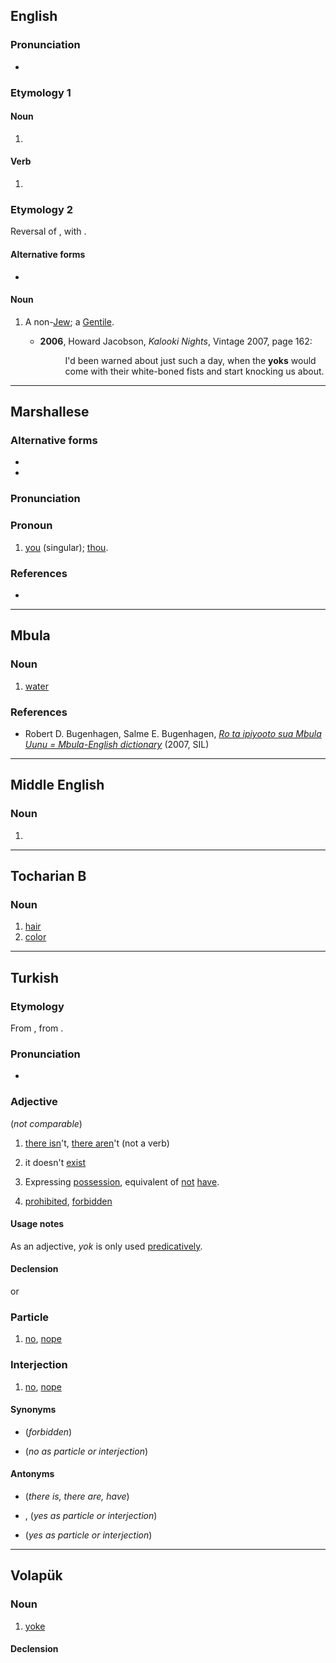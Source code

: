 {{also|yök}}
==English==

===Pronunciation===
* {{IPA|en|/jɒk/}}

===Etymology 1===

====Noun====
{{en-noun}}

# {{alt form|en|yock}}

====Verb====
{{en-verb|yoks|yokking|yokked}}

# {{alt form|en|yock}}

===Etymology 2===
Reversal of {{m|en|goy}}, with {{w|final devoicing}}.

====Alternative forms====
* {{l|en|Yok}}

====Noun====
{{en-noun}}

# {{lb|en|pejorative}} A non-[[Jew]]; a [[Gentile]].
#* '''2006''', Howard Jacobson, ''Kalooki Nights'', Vintage 2007, page 162:
#*: I'd been warned about just such a day, when the '''yoks''' would come with their white-boned fists and start knocking us about.

----

==Marshallese==

===Alternative forms===
* {{l|mh|eok}}
* {{l|mh|yuk}}

===Pronunciation===
{{mh-ipa-rows|y&kw}}

===Pronoun===
{{mh-head|pronoun}}

# [[you]] (singular); [[thou]].

===References===
* {{meod-ref|MED2E.htm#eok}}

----

==Mbula==

===Noun===
{{head|mna|noun}}

# [[water]]

===References===
* Robert D. Bugenhagen, Salme E. Bugenhagen, ''[http://www.sil.org/pacific/png/pubs/928474533763/Mbula_dict_Pt5.pdf Ro ta ipiyooto sua Mbula Uunu = Mbula-English dictionary]'' (2007, SIL)

----

==Middle English==

===Noun===
{{head|enm|noun}}

# {{alternative form of|enm|ȝok}}

----

==Tocharian B==

===Noun===
{{head|txb|noun}}

# [[hair]]
# [[color]]

----

==Turkish==

===Etymology===
From {{der|tr|otk|𐰖𐰸|tr=yok||no; is not, there is not}}, from {{inh|tr|trk-pro|*yōk|t=no; is not, there is not}}.

===Pronunciation===
* {{IPA|tr|/jok/}}

===Adjective===
{{head|tr|adjective}} (''not comparable'')

# [[there is]]n't, [[there are]]n't (not a verb)
#: {{ux|tr|Kitapta 150 [[sayfa]] '''yok'''.|'''There aren't''' 150 pages in the book.}}
# it doesn't [[exist]]
#: {{ux|tr|[[Pirinç]] [[var]] [[mı]]? — Hayır, hiç '''yok'''.|Is there any rice? — No, '''there isn't''' at all.}}
# Expressing [[possession]], equivalent of [[not]] [[have]].
#: {{ux|tr|[[teyze|Teyze]]m [[veya]] [[dayı]]m '''yok'''.|I don't have an aunt nor an uncle. (''lit. '''Neither''' my aunt nor my uncle '''are there'''.'')}}
# [[prohibited]], [[forbidden]]
#: {{ux|tr|[[sigara|Sigara]] [[içmek]] '''yok'''!|No smoking cigarettes! (''lit. '''There is no''' smoking cigarettes!'')}}

====Usage notes====
As an adjective, ''yok'' is only used [[predicatively]].

====Declension====
{{tr-infl-noun-c|o|pred=1}}
or
{{tr-infl-noun-c|o|stem=yoğ|poss=1}}

===Particle===
{{head|tr|particle}}

# [[no]], [[nope]]
#: {{ux|tr|[[beni|Beni]] [[anlıyor]] [[mu|musun]]? — '''Yok'''.|Do you understand me? — '''No'''.}}

===Interjection===
{{head|tr|interjection}}

# [[no]], [[nope]]

====Synonyms====
* {{l|tr|yasak}} (''forbidden'')
* {{l|tr|hayır}} (''no as particle or interjection'')

====Antonyms====
* {{l|tr|var}} (''there is, there are, have'')
* {{l|tr|ha}}, {{l|tr|he}} (''yes as particle or interjection'')
* {{l|tr|evet}} (''yes as particle or interjection'')

----

==Volapük==

===Noun===
{{vo-noun}}

# [[yoke]]

====Declension====
{{vo-decl-noun}}